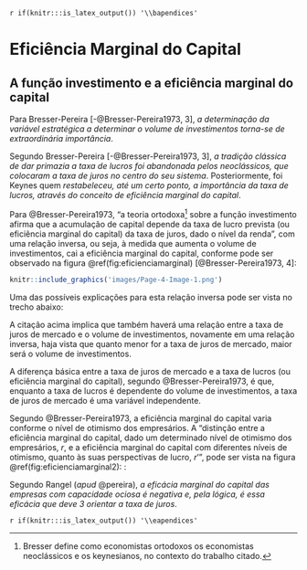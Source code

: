 `r if(knitr:::is_latex_output()) '\\bapendices'`

<!--
If you feel it necessary to include an appendix, it goes here.
-->

# Eficiência Marginal do Capital

## A função investimento e a eficiência marginal do capital

Para Bresser-Pereira [-@Bresser-Pereira1973, 3], *a determinação da variável
estratégica a determinar o volume de investimentos torna-se de extraordinária
importância*.

Segundo Bresser-Pereira [-@Bresser-Pereira1973, 3], *a tradição clássica de dar
primazia a taxa de lucros foi abandonada pelos neoclássicos, que colocaram a
taxa de juros no centro do seu sistema*. Posteriormente, foi Keynes quem
*restabeleceu, até um certo ponto, a importância da taxa de lucros, através do
conceito de eficiência marginal do capital*.

Para @Bresser-Pereira1973, "a teoria ortodoxa[^2] sobre a função investimento 
afirma que a acumulação de capital depende da taxa de lucro prevista (ou 
eficiência marginal do capital) da taxa de juros, dado o nível da renda", com 
uma relação inversa, ou seja, à medida que aumenta o volume de investimentos, 
cai a eficiência marginal do capital, conforme pode ser observado na 
figura \@ref(fig:eficienciamarginal) [@Bresser-Pereira1973, 4]:

[^2]: Bresser define como economistas ortodoxos os economistas neoclássicos e os 
keynesianos, no contexto do trabalho citado.

```r
knitr::include_graphics('images/Page-4-Image-1.png')
```

Uma das possíveis explicações para esta relação inversa pode ser vista no trecho
abaixo:

\begin{citacao}
Há, portanto, uma relação inversa entre o volume dos investimentos e a
eficiência marginal do capital. Podemos, inclusive, imaginar que as empresas ou
os empresários disponham sempre de um "estoque" de projetos de investimentos,
com taxas diferentes e declinantes de lucro. Quanto maiores fossem os
investimentos efetivamente realizados, mais seria preciso descer na escala de
rentabilidade prevista dos projetos \ldots Será interessante para a empresa
investir enquanto ela puder esperar do novo investimento um retorno superior ou
pelo menos igual ao da taxa de juros do mercado
\cite[p.~5]{Bresser-Pereira1973}.
\end{citacao}

A citação acima implica que também haverá uma relação entre a taxa de juros de
mercado e o volume de investimentos, novamente em uma relação inversa, haja
vista que quanto menor for a taxa de juros de mercado, maior será o volume de
investimentos.

A diferença básica entre a taxa de juros de mercado e a taxa de lucros (ou
eficiência marginal do capital), segundo @Bresser-Pereira1973, é que, enquanto a 
taxa de lucros é dependente do volume de investimentos, a taxa de juros de
mercado é uma variável independente. 

\begin{citacao}
Em outras palavras, é a variação dos investimentos que leva à variação da
eficiência marginal do capital, enquanto que é a variação da taxa de juros que
leva à variação do volume de investimentos
\cite{Bresser-Pereira1973}.
\end{citacao}

Segundo @Bresser-Pereira1973, a eficiência marginal do capital
varia conforme o nível de otimismo dos empresários. A "distinção entre a
eficiência marginal do capital, dado um determinado nível de otimismo dos
empresários, $r$, e a eficiência marginal do capital com diferentes níveis de
otimismo, quanto às suas perspectivas de lucro, $r’$", pode ser vista na
figura \@ref(fig:eficienciamarginal2): \textit{fixada uma taxa de juros em um
determinado nível $j_1$, podemos, então, deduzir graficamente uma nova função
investimento, relacionando positivamente o volume de investimentos, dado um
nível de renda, com a influência marginal do capital, $r’$, a diferentes níveis de
otimismo} \cite[p.~8]{Bresser-Pereira1973}:

\begin{figure}[h]
\begin{center}
\includegraphics[width=.8\textwidth]{images/Page-8-Image-3.png}
\includegraphics[width=.8\textwidth]{images/Page-8-Image-4.png}
\end{center}
\caption{A nova função Investimento.}
\label{fig:eficienciamarginal2}
\end{figure}

\begin{citacao}
Através dos mecanismos ortodoxos da política monetária e fiscal, e dos
mecanismos menos ortodoxos da política salarial, da política cambial, da
política fiscal ampliada, que inclui subsídios os mais variados, o Governo tem
condições crescentes de influenciar direta ou indiretamente as perspectivas de
lucro dos empresários. Por outro lado, as variações no nível de segurança
política para os investimentos, tão grandes no mundo moderno, devem também fazer
variar grandemente o nível de otimismo dos empresários em relação a suas
perspectivas de lucro
\cite[p.~9]{Bresser-Pereira1973}.
\end{citacao}

Segundo Rangel (*apud* @pereira),  *a eficácia marginal do capital das empresas 
com capacidade ociosa é negativa e, pela lógica, é essa eficácia que deve 3
orientar a taxa de juros*.

`r if(knitr:::is_latex_output()) '\\eapendices'`
